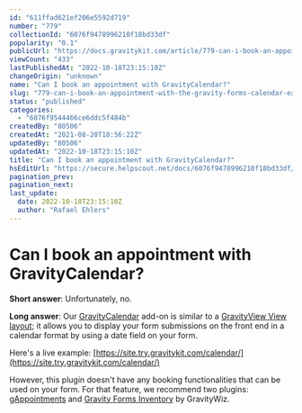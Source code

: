 ```yaml
---
id: "611ffad621ef206e5592d719"
number: "779"
collectionId: "6076f9478996210f18bd33df"
popularity: "0.1"
publicUrl: "https://docs.gravitykit.com/article/779-can-i-book-an-appointment-with-the-gravity-forms-calendar-extension"
viewCount: "433"
lastPublishedAt: "2022-10-18T23:15:10Z"
changeOrigin: "unknown"
name: "Can I book an appointment with GravityCalendar?"
slug: "779-can-i-book-an-appointment-with-the-gravity-forms-calendar-extension"
status: "published"
categories: 
  - "6076f9544466ce6ddc5f484b"
createdBy: "80506"
createdAt: "2021-08-20T18:56:22Z"
updatedBy: "80506"
updatedAt: "2022-10-18T23:15:10Z"
title: "Can I book an appointment with GravityCalendar?"
hsEditUrl: "https://secure.helpscout.net/docs/6076f9478996210f18bd33df/article/611ffad621ef206e5592d719"
pagination_prev: 
pagination_next: 
last_update:
  date: 2022-10-18T23:15:10Z
  author: "Rafael Ehlers"
---
```


# Can I book an appointment with GravityCalendar?

**Short answer**: Unfortunately, no.

**Long answer**: Our [GravityCalendar](https://www.gravitykit.com/extensions/calendar/) add-on is similar to a [GravityView View layout](https://docs.gravitykit.com/article/317-how-to-change-the-view-layout); it allows you to display your form submissions on the front end in a calendar format by using a date field on your form.

Here's a live example: [https://site.try.gravitykit.com/calendar/](https://site.try.gravitykit.com/calendar/)

However, this plugin doesn't have any booking functionalities that can be used on your form. For that feature, we recommend two plugins: [gAppointments](https://codecanyon.net/item/gappointments-appointment-booking-addon-for-gravity-forms/21216523) and [Gravity Forms Inventory](https://gravitywiz.com/documentation/gravity-forms-inventory/) by GravityWiz.